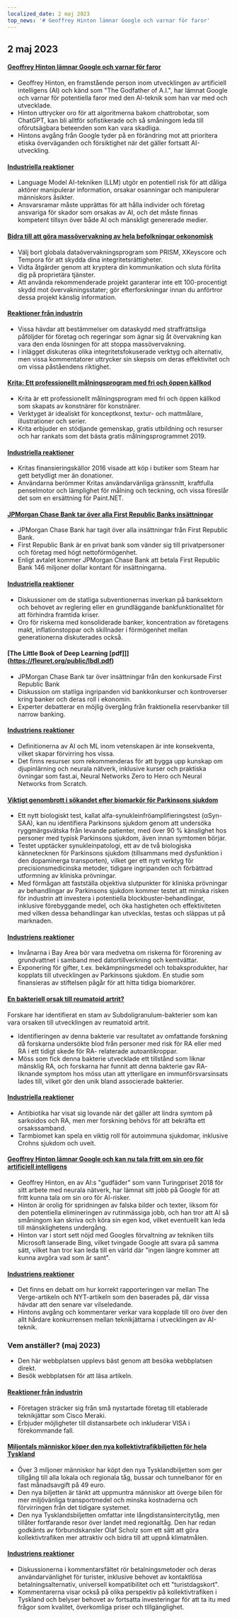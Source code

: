```yaml
---
localized_date: 2 maj 2023
top_news: '# Geoffrey Hinton lämnar Google och varnar för faror'
---
```




<CallToAction />

<Steps>

## 2 maj 2023

#### [Geoffrey Hinton lämnar Google och varnar för faror](https://www.nytimes.com/2023/05/01/technology/ai-google-chatbot-engineer-quits-hinton.html)

- Geoffrey Hinton, en framstående person inom utvecklingen av artificiell intelligens (AI) och känd som "The Godfather of A.I.", har lämnat Google och varnar för potentiella faror med den AI-teknik som han var med och utvecklade.
- Hinton uttrycker oro för att algoritmerna bakom chattrobotar, som ChatGPT, kan bli alltför sofistikerade och så småningom leda till oförutsägbara beteenden som kan vara skadliga.
- Hintons avgång från Google tyder på en förändring mot att prioritera etiska överväganden och försiktighet när det gäller fortsatt AI-utveckling.

#### [Industriella reaktioner](http://news.ycombinator.com/item?id=35771104)

- Language Model AI-tekniken (LLM) utgör en potentiell risk för att dåliga aktörer manipulerar information, orsakar osanningar och manipulerar människors åsikter.
- Ansvarsramar måste upprättas för att hålla individer och företag ansvariga för skador som orsakas av AI, och det måste finnas kompetent tillsyn över både AI och mänskligt genererade medier.

#### [Bidra till att göra massövervakning av hela befolkningar oekonomisk](https://prism-break.org/en/)

- Välj bort globala dataövervakningsprogram som PRISM, XKeyscore och Tempora för att skydda dina integritetsrättigheter.
- Vidta åtgärder genom att kryptera din kommunikation och sluta förlita dig på proprietära tjänster.
- Att använda rekommenderade projekt garanterar inte ett 100-procentigt skydd mot övervakningsstater; gör efterforskningar innan du anförtror dessa projekt känslig information.

#### [Reaktioner från industrin](http://news.ycombinator.com/item?id=35772005)

- Vissa hävdar att bestämmelser om dataskydd med straffrättsliga påföljder för företag och regeringar som ägnar sig åt övervakning kan vara den enda lösningen för att stoppa massövervakning.
- I inlägget diskuteras olika integritetsfokuserade verktyg och alternativ, men vissa kommentatorer uttrycker sin skepsis om deras effektivitet och om vissa påståendens riktighet.

#### [Krita: Ett professionellt målningsprogram med fri och öppen källkod](https://krita.org/en/)

- Krita är ett professionellt målningsprogram med fri och öppen källkod som skapats av konstnärer för konstnärer.
- Verktyget är idealiskt för konceptkonst, textur- och mattmålare, illustrationer och serier.
- Krita erbjuder en stödjande gemenskap, gratis utbildning och resurser och har rankats som det bästa gratis målningsprogrammet 2019.

#### [Industriella reaktioner](http://news.ycombinator.com/item?id=35771994)

- Kritas finansieringskällor 2016 visade att köp i butiker som Steam har gett betydligt mer än donationer.
- Användarna berömmer Kritas användarvänliga gränssnitt, kraftfulla penselmotor och lämplighet för målning och teckning, och vissa föreslår det som en ersättning för Paint.NET.

#### [JPMorgan Chase Bank tar över alla First Republic Banks insättningar](https://www.fdic.gov/news/press-releases/2023/pr23034.html)

- JPMorgan Chase Bank har tagit över alla insättningar från First Republic Bank.
- First Republic Bank är en privat bank som vänder sig till privatpersoner och företag med högt nettoförmögenhet.
- Enligt avtalet kommer JPMorgan Chase Bank att betala First Republic Bank 146 miljoner dollar kontant för insättningarna.

#### [Industriella reaktioner](http://news.ycombinator.com/item?id=35770048)

- Diskussioner om de statliga subventionernas inverkan på banksektorn och behovet av reglering eller en grundläggande bankfunktionalitet för att förhindra framtida kriser.
- Oro för riskerna med konsoliderade banker, koncentration av företagens makt, inflationstoppar och skillnader i förmögenhet mellan generationerna diskuterades också.

#### [The Little Book of Deep Learning [pdf]]](https://fleuret.org/public/lbdl.pdf)

- JPMorgan Chase Bank tar över insättningar från den konkursade First Republic Bank
- Diskussion om statliga ingripanden vid bankkonkurser och kontroverser kring banker och deras roll i ekonomin.
- Experter debatterar en möjlig övergång från fraktionella reservbanker till narrow banking.

#### [Industriens reaktioner](http://news.ycombinator.com/item?id=35767789)

- Definitionerna av AI och ML inom vetenskapen är inte konsekventa, vilket skapar förvirring hos vissa.
- Det finns resurser som rekommenderas för att bygga upp kunskap om djupinlärning och neurala nätverk, inklusive kurser och praktiska övningar som fast.ai, Neural Networks Zero to Hero och Neural Networks from Scratch.

#### [Viktigt genombrott i sökandet efter biomarkör för Parkinsons sjukdom](https://www.michaeljfox.org/publication/michael-j-fox-foundation-announces-significant-breakthrough-search-parkinsons-biomarker)

- Ett nytt biologiskt test, kallat alfa-synukleinfröamplifieringstest (αSyn-SAA), kan nu identifiera Parkinsons sjukdom genom att undersöka ryggmärgsvätska från levande patienter, med över 90 % känslighet hos personer med typisk Parkinsons sjukdom, även innan symtomen börjar.
- Testet upptäcker synukleinpatologi, ett av de två biologiska kännetecknen för Parkinsons sjukdom (tillsammans med dysfunktion i den dopaminerga transporten), vilket ger ett nytt verktyg för precisionsmedicinska metoder, tidigare ingripanden och förbättrad utformning av kliniska prövningar.
- Med förmågan att fastställa objektiva slutpunkter för kliniska prövningar av behandlingar av Parkinsons sjukdom kommer testet att minska risken för industrin att investera i potentiella blockbuster-behandlingar, inklusive förebyggande medel, och öka hastigheten och effektiviteten med vilken dessa behandlingar kan utvecklas, testas och släppas ut på marknaden.

#### [Industriens reaktioner](http://news.ycombinator.com/item?id=35770563)

- Invånarna i Bay Area bör vara medvetna om riskerna för förorening av grundvattnet i samband med datortillverkning och kemtvättar.
- Exponering för gifter, t.ex. bekämpningsmedel och tobaksprodukter, har kopplats till utvecklingen av Parkinsons sjukdom. En studie som finansieras av stiftelsen pågår för att hitta tidiga biomarkörer.

#### [En bakteriell orsak till reumatoid artrit?](https://www.the-scientist.com/news-opinion/a-bacterial-culprit-for-rheumatoid-arthritis-71088)

Forskare har identifierat en stam av Subdoligranulum-bakterier som kan vara orsaken till utvecklingen av reumatoid artrit.

- Identifieringen av denna bakterie var resultatet av omfattande forskning då forskarna undersökte blod från personer med risk för RA eller med RA i ett tidigt skede för RA- relaterade autoantikroppar.
- Möss som fick denna bakterie utvecklade ett tillstånd som liknar mänsklig RA, och forskarna har funnit att denna bakterie gav RA- liknande symptom hos möss utan att ytterligare en immunförsvarsinsats lades till, vilket gör den unik bland associerade bakterier.

#### [Industriella reaktioner](http://news.ycombinator.com/item?id=35775704)

- Antibiotika har visat sig lovande när det gäller att lindra symtom på sarkoidos och RA, men mer forskning behövs för att bekräfta ett orsakssamband.
- Tarmbiomet kan spela en viktig roll för autoimmuna sjukdomar, inklusive Crohns sjukdom och uveit.

#### [Geoffrey Hinton lämnar Google och kan nu tala fritt om sin oro för artificiell intelligens](https://www.theverge.com/2023/5/1/23706311/hinton-godfather-of-ai-threats-fears-warnings)

- Geoffrey Hinton, en av AI:s "gudfäder" som vann Turingpriset 2018 för sitt arbete med neurala nätverk, har lämnat sitt jobb på Google för att fritt kunna tala om sin oro för AI-risker.
- Hinton är orolig för spridningen av falska bilder och texter, liksom för den potentiella elimineringen av rutinmässiga jobb, och han tror att AI så småningom kan skriva och köra sin egen kod, vilket eventuellt kan leda till mänsklighetens undergång.
- Hinton var i stort sett nöjd med Googles förvaltning av tekniken tills Microsoft lanserade Bing, vilket tvingade Google att svara på samma sätt, vilket han tror kan leda till en värld där "ingen längre kommer att kunna avgöra vad som är sant".

#### [Industriens reaktioner](http://news.ycombinator.com/item?id=35771508)

- Det finns en debatt om hur korrekt rapporteringen var mellan The Verge-artikeln och NYT-artikeln som den baserades på, där vissa hävdar att den senare var vilseledande.
- Hintons avgång och kommentarer verkar vara kopplade till oro över den allt hårdare konkurrensen mellan teknikjättarna i utvecklingen av AI-teknik.

### Vem anställer? (maj 2023)

- Den här webbplatsen upplevs bäst genom att besöka webbplatsen direkt.
- Besök webbplatsen för att läsa artikeln.

#### [Reaktioner från industrin](http://news.ycombinator.com/item?id=35773707)

- Företagen sträcker sig från små nystartade företag till etablerade teknikjättar som Cisco Meraki.
- Erbjuder möjligheter till distansarbete och inkluderar VISA i förekommande fall.

#### [Miljontals människor köper den nya kollektivtrafikbiljetten för hela Tyskland](https://apnews.com/article/germany-public-transit-cheap-ticket-trains-metro-3d83f1a35ab8e3945b8034b9bd511c29)

- Över 3 miljoner människor har köpt den nya Tysklandbiljetten som ger tillgång till alla lokala och regionala tåg, bussar och tunnelbanor för en fast månadsavgift på 49 euro.
- Den nya biljetten är tänkt att uppmuntra människor att överge bilen för mer miljövänliga transportmedel och minska kostnaderna och förvirringen från det tidigare systemet.
- Den nya Tysklandsbiljetten omfattar inte långdistansintercitytåg, men tillåter fortfarande resor över landet med regionaltåg. Den har redan godkänts av förbundskansler Olaf Scholz som ett sätt att göra kollektivtrafiken mer attraktiv och bidra till att uppnå klimatmålen.

#### [Industriens reaktioner](http://news.ycombinator.com/item?id=35770816)

- Diskussionerna i kommentarsfältet rör betalningsmetoder och deras användarvänlighet för turister, inklusive behovet av kontaktlösa betalningsalternativ, universell kompatibilitet och ett "turistdagskort".
- Kommentarerna visar också på olika perspektiv på kollektivtrafiken i Tyskland och belyser behovet av fortsatta investeringar för att ta itu med frågor som kvalitet, överkomliga priser och tillgänglighet.

</Steps>
